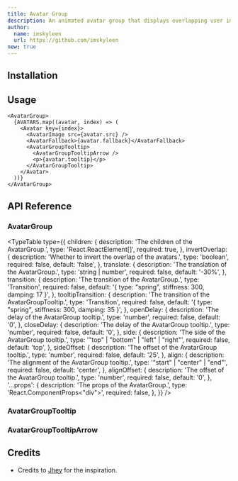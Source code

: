 ```yaml
---
title: Avatar Group
description: An animated avatar group that displays overlapping user images and smoothly shifts each avatar forward on hover to highlight it.
author:
  name: imskyleen
  url: https://github.com/imskyleen
new: true
---
```


<ComponentPreview name="demo-primitives-animate-avatar-group" />

## Installation

<ComponentInstallation name="primitives-animate-avatar-group" />

## Usage

```tsx
<AvatarGroup>
  {AVATARS.map((avatar, index) => (
    <Avatar key={index}>
      <AvatarImage src={avatar.src} />
      <AvatarFallback>{avatar.fallback}</AvatarFallback>
      <AvatarGroupTooltip>
        <AvatarGroupTooltipArrow />
        <p>{avatar.tooltip}</p>
      </AvatarGroupTooltip>
    </Avatar>
  ))}
</AvatarGroup>
```

## API Reference

### AvatarGroup

<div className="flex flex-col gap-2">
<ExternalLink
  href="https://animate-ui.com/docs/primitives/animate/tooltip#tooltipprovider"
  text="Animate UI API Reference - TooltipProvider"
/>

<ExternalLink
  href="https://animate-ui.com/docs/primitives/animate/tooltip#tooltip"
  text="Animate UI API Reference - Tooltip"
/>
</div>

<TypeTable
  type={{
    children: {
      description: 'The children of the AvatarGroup.',
      type: 'React.ReactElement[]',
      required: true,
    },
    invertOverlap: {
      description: 'Whether to invert the overlap of the avatars.',
      type: 'boolean',
      required: false,
      default: 'false',
    },
    translate: {
      description: 'The translation of the AvatarGroup.',
      type: 'string | number',
      required: false,
      default: '-30%',
    },
    transition: {
      description: 'The transition of the AvatarGroup.',
      type: 'Transition',
      required: false,
      default: '{ type: "spring", stiffness: 300, damping: 17 }',
    },
    tooltipTransition: {
      description: 'The transition of the AvatarGroupTooltip.',
      type: 'Transition',
      required: false,
      default: '{ type: "spring", stiffness: 300, damping: 35 }',
    },
    openDelay: {
      description: 'The delay of the AvatarGroup tooltip.',
      type: 'number',
      required: false,
      default: '0',
    },
    closeDelay: {
      description: 'The delay of the AvatarGroup tooltip.',
      type: 'number',
      required: false,
      default: '0',
    },
    side: {
      description: 'The side of the AvatarGroup tooltip.',
      type: '"top" | "bottom" | "left" | "right"',
      required: false,
      default: 'top',
    },
    sideOffset: {
      description: 'The offset of the AvatarGroup tooltip.',
      type: 'number',
      required: false,
      default: '25',
    },
    align: {
      description: 'The alignment of the AvatarGroup tooltip.',
      type: '"start" | "center" | "end"',
      required: false,
      default: 'center',
    },
    alignOffset: {
      description: 'The offset of the AvatarGroup tooltip.',
      type: 'number',
      required: false,
      default: '0',
    },
    '...props': {
      description: 'The props of the AvatarGroup.',
      type: 'React.ComponentProps<"div">',
      required: false,
    },
  }}
/>

### AvatarGroupTooltip

<ExternalLink
  href="https://animate-ui.com/docs/primitives/animate/tooltip#tooltipcontent"
  text="Animate UI API Reference - TooltipContent"
/>

### AvatarGroupTooltipArrow

<ExternalLink
  href="https://animate-ui.com/docs/primitives/animate/tooltip#tooltiparrow"
  text="Animate UI API Reference - TooltipArrow"
/>

## Credits

- Credits to [Jhey](https://codepen.io/jh3y/pen/yyLmmMW) for the inspiration.
